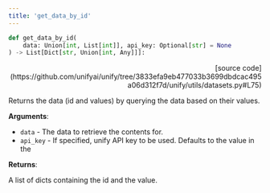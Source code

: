 ```yaml
---
title: 'get_data_by_id'
---
```


```python
def get_data_by_id(
    data: Union[int, List[int]], api_key: Optional[str] = None
) -> List[Dict[str, Union[int, Any]]]:
```

<p align="right">[source code](https://github.com/unifyai/unify/tree/3833efa9eb477033b3699dbdcac495a06d312f7d/unify/utils/datasets.py#L75)</p>

Returns the data (id and values) by querying the data based on their values.

**Arguments**:

- `data` - The data to retrieve the contents for.
- `api_key` - If specified, unify API key to be used. Defaults to the value in the



**Returns**:

A list of dicts containing the id and the value.